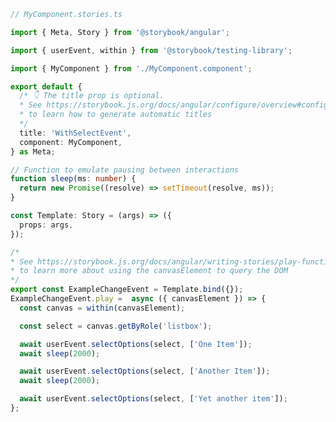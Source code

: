 ```ts
// MyComponent.stories.ts

import { Meta, Story } from '@storybook/angular';

import { userEvent, within } from '@storybook/testing-library';

import { MyComponent } from './MyComponent.component';

export default {
  /* 👇 The title prop is optional.
  * See https://storybook.js.org/docs/angular/configure/overview#configure-story-loading
  * to learn how to generate automatic titles
  */
  title: 'WithSelectEvent',
  component: MyComponent,
} as Meta;

// Function to emulate pausing between interactions
function sleep(ms: number) {
  return new Promise((resolve) => setTimeout(resolve, ms));
}

const Template: Story = (args) => ({
  props: args,
});

/*
* See https://storybook.js.org/docs/angular/writing-stories/play-function#working-with-the-canvas
* to learn more about using the canvasElement to query the DOM
*/
export const ExampleChangeEvent = Template.bind({});
ExampleChangeEvent.play =  async ({ canvasElement }) => {
  const canvas = within(canvasElement);

  const select = canvas.getByRole('listbox');

  await userEvent.selectOptions(select, ['One Item']);
  await sleep(2000);

  await userEvent.selectOptions(select, ['Another Item']);
  await sleep(2000);

  await userEvent.selectOptions(select, ['Yet another item']);
};
```